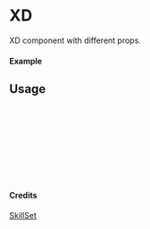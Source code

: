 
<Meta of={XD} title="SkillSet/XD" />

# XD

XD component with different props.

#### Example

<Canvas of={XD.Primary} />

## Usage

```ts
import { XD } from "yadl-ui";

const Example = () => {
  return (
      <XD />
  );
};

export default Example;
```

#### Credits
[SkillSet](https://skillicons.dev)
